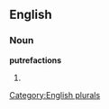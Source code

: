 ==English==

===Noun===
'''putrefactions'''

# {{plural of|[[putrefaction]]}}

[[Category:English plurals]]